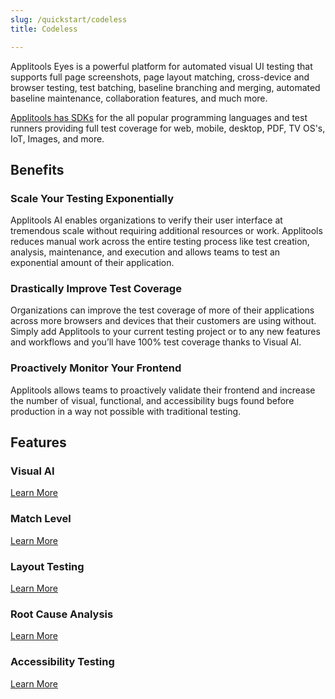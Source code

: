 ```yaml
---
slug: /quickstart/codeless
title: Codeless

---
```



Applitools Eyes is a powerful platform for automated visual UI testing that supports full page screenshots, page layout matching, cross-device and browser testing, test batching, baseline branching and merging, automated baseline maintenance, collaboration features, and much more.

[Applitools has SDKs](https://applitools.com/tutorial) for the all popular programming languages and test runners providing full test coverage for web, mobile, desktop, PDF, TV OS's, IoT, Images, and more.

## Benefits
### Scale Your Testing Exponentially
Applitools AI enables organizations to verify their user interface at tremendous scale without requiring additional resources or work. Applitools reduces manual work across the entire testing process like test creation, analysis, maintenance, and execution and allows teams to test an exponential amount of their application. 

### Drastically Improve Test Coverage
Organizations can improve the test coverage of more of their applications across more browsers and devices that their customers are using without. Simply add Applitools to your current testing project or to any new features and workflows and you’ll have 100% test coverage thanks to Visual AI.

### Proactively Monitor Your Frontend
Applitools allows teams to proactively validate their frontend and increase the number of visual, functional, and accessibility bugs found before production in a way not possible with traditional testing.

## Features

### Visual AI
[Learn More](/platform/applitools-eyes/visual-ai)
### Match Level
[Learn More](/platform/applitools-eyes/match-level)
### Layout Testing
[Learn More](/platform/applitools-eyes/layout-testing)
### Root Cause Analysis
[Learn More](/platform/applitools-eyes/root-cause-analysis)
### Accessibility Testing
[Learn More](/platform/applitools-eyes/accessibility)
